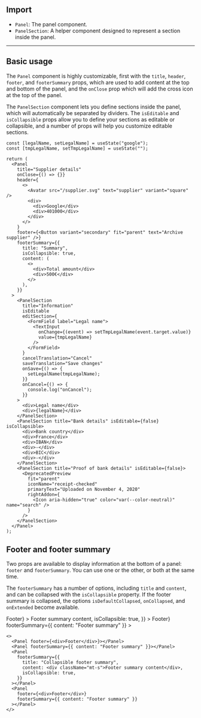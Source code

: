


## Import

- `Panel`: The panel component.
- `PanelSection`: A helper component designed to represent a section inside the panel.

---

## Basic usage

The `Panel` component is highly customizable, first with the `title`, `header`, `footer`, and `footerSummary` props, which are used to add content at the top and bottom of the panel, and the `onClose` prop which will add the cross icon at the top of the panel.

The `PanelSection` component lets you define sections inside the panel, which will automatically be separated by dividers. The `isEditable` and `isCollapsible` props allow you to define your sections as editable or collapsible, and a number of props will help you customize editable sections.

<Preview>
  <DemoPanel />
</Preview>

```tsx
const [legalName, setLegalName] = useState("google");
const [tmpLegalName, setTmpLegalName] = useState("");

return (
  <Panel
    title="Supplier details"
    onClose={() => {}}
    header={
      <>
        <Avatar src="/supplier.svg" text="supplier" variant="square" />
        <div>
          <div>Google</div>
          <div>401000</div>
        </div>
      </>
    }
    footer={<Button variant="secondary" fit="parent" text="Archive supplier" />}
    footerSummary={{
      title: "Summary",
      isCollapsible: true,
      content: (
        <>
          <div>Total amount</div>
          <div>500€</div>
        </>
      ),
    }}
  >
    <PanelSection
      title="Information"
      isEditable
      editSection={
        <FormField label="Legal name">
          <TextInput
            onChange={(event) => setTmpLegalName(event.target.value)}
            value={tmpLegalName}
          />
        </FormField>
      }
      cancelTranslation="Cancel"
      saveTranslation="Save changes"
      onSave={() => {
        setLegalName(tmpLegalName);
      }}
      onCancel={() => {
        console.log("onCancel");
      }}
    >
      <div>Legal name</div>
      <div>{legalName}</div>
    </PanelSection>
    <PanelSection title="Bank details" isEditable={false} isCollapsible>
      <div>Bank country</div>
      <div>France</div>
      <div>IBAN</div>
      <div>-</div>
      <div>BIC</div>
      <div>-</div>
    </PanelSection>
    <PanelSection title="Proof of bank details" isEditable={false}>
      <DeprecatedPreview
        fit="parent"
        iconName="receipt-checked"
        primaryText="Uploaded on November 4, 2020"
        rightAddon={
          <Icon aria-hidden="true" color="var(--color-neutral)" name="search" />
        }
      />
    </PanelSection>
  </Panel>
);
```

## Footer and footer summary

Two props are available to display information at the bottom of a panel: `footer` and `footerSummary`. You can use one or the other, or both at the same time.

The `footerSummary` has a number of options, including `title` and `content`, and can be collapsed with the `isCollapsible` property. If the footer summary is collapsed, the options `isDefaultCollapsed`, `onCollapsed`, and `onExtended` become available.

<Preview>
  <Panel
    className="body-m w-[300px]"
    title="Panel title"
    footer={<div>Footer</div>}
  ></Panel>
  <Panel
    className="body-m w-[300px]"
    title="Panel title"
    footerSummary={{ content: "Footer summary" }}
  ></Panel>
  <Panel
    className="body-m w-[300px]"
    title="Panel title"
    footerSummary={{
      title: "Collapsible footer summary",
      content: <div className="mt-s">Footer summary content</div>,
      isCollapsible: true,
    }}
  ></Panel>
  <Panel
    className="body-m w-[300px]"
    title="Panel title"
    footer={<div>Footer</div>}
    footerSummary={{ content: "Footer summary" }}
  ></Panel>
</Preview>

```tsx
<>
  <Panel footer={<div>Footer</div>}></Panel>
  <Panel footerSummary={{ content: "Footer summary" }}></Panel>
  <Panel
    footerSummary={{
      title: "Collapsible footer summary",
      content: <div className="mt-s">Footer summary content</div>,
      isCollapsible: true,
    }}
  ></Panel>
  <Panel
    footer={<div>Footer</div>}
    footerSummary={{ content: "Footer summary" }}
  ></Panel>
</>
```
